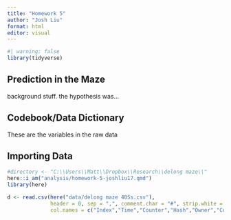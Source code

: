 ```yaml
---
title: "Homework 5"
author: "Josh Liu"
format: html
editor: visual
---
```


```r
#| warning: false
library(tidyverse)
```


## Prediction in the Maze

background stuff. the hypothesis was...

## Codebook/Data Dictionary

These are the variables in the raw data

## Importing Data

```r

#directory <- "C:\\Users\\Matt\\Dropbox\\Research\\delong maze\\"
here::i_am("analysis/homework-5-joshliu17.qmd")
library(here)

d <- read.csv(here("data/delong maze 40Ss.csv"), 
              header = 0, sep = ",", comment.char = "#", strip.white = T,
              col.names = c("Index","Time","Counter","Hash","Owner","Controller","Item","Element","Type","Group","FieldName","Value","WordNum","Word","Alt","WordOn","CorrWord","RT","Sent","TotalTime","Question","Resp","Acc","RespRT"));



```









